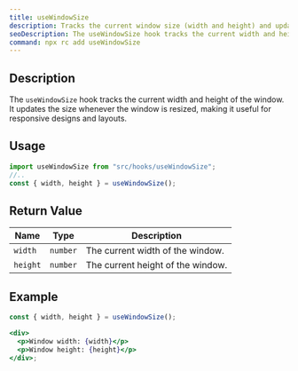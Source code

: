 ```yaml
---
title: useWindowSize
description: Tracks the current window size (width and height) and updates on resize.
seoDescription: The useWindowSize hook tracks the current width and height of the window. It updates the size whenever the window is resized, making it useful for responsive designs and layouts.
command: npx rc add useWindowSize
---
```


## Description

The `useWindowSize` hook tracks the current width and height of the window. It updates the size whenever the window is resized, making it useful for responsive designs and layouts.

## Usage

```jsx showLineNumbers
import useWindowSize from "src/hooks/useWindowSize";
//..
const { width, height } = useWindowSize();
```

## Return Value

<Wrapper>

| Name     | Type     | Description                       |
| -------- | -------- | --------------------------------- |
| `width`  | `number` | The current width of the window.  |
| `height` | `number` | The current height of the window. |

</Wrapper>

## Example

```jsx showLineNumbers
const { width, height } = useWindowSize();

<div>
  <p>Window width: {width}</p>
  <p>Window height: {height}</p>
</div>;
```
